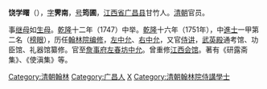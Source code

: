 {{blpsource|time=2010-12-18T05:34:59+00:00}}
'''饶学曙'''（{{bd|1720年||1770年}}），[[表字|字]]'''霁南'''，[[号|号]]'''筠圃'''，[[江西省|江西省]][[广昌县|广昌县]]甘竹人。[[清朝|清朝]]官员。

事[[继母|继母]]如[[生母|生母]]。[[乾隆|乾隆]]十二年（1747）中举。[[乾隆|乾隆]]十六年（1751年），中[[進士|進士]]一甲第二名（[[榜眼|榜眼]]），历任[[翰林院编修|翰林院编修]]，[[左中允|左中允]]、[[右中允|右中允]]，又官[[侍讲|侍讲]]，[[武英殿|武英殿]]通考馆、功臣馆、礼器馆纂修。官至[[詹事府|詹事府]][[左春坊|左春坊]][[中允|中允]]。曾重修[[江西会馆|江西会馆]]。著有《研露斋集》、《使滇集》等。

{{DEFAULTSORT:Rao饶}}
{{乾隆十六年辛未科殿試金榜}}
[[Category:清朝翰林|Category:清朝翰林]]
[[Category:广昌人|Category:广昌人]]
[[Category:饶姓|X]]
[[Category:清朝翰林院侍講學士|Category:清朝翰林院侍講學士]]
